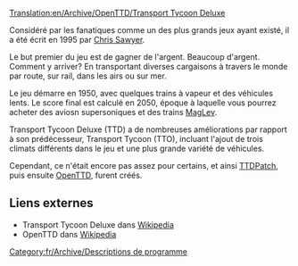 [[Translation:en/Archive/OpenTTD/Transport Tycoon Deluxe]]

Considéré par les fanatiques comme un des plus grands jeux ayant existé, il a été écrit en 1995 par [http://www.chrissawyer.com Chris Sawyer].

Le but premier du jeu est de gagner de l'argent. Beaucoup d'argent.
Comment y arriver? En transportant diverses cargaisons à travers le monde par route, sur rail, dans les airs ou sur mer.

Le jeu démarre en 1950, avec quelques trains à vapeur et des véhicules lents. Le score final est calculé en 2050, époque à laquelle vous pourrez acheter des aviosn supersoniques et des trains [[fr/Manual/Base Set/MagLev|MagLev]].

Transport Tycoon Deluxe (TTD) a de nombreuses améliorations par rapport à son prédécesseur, Transport Tycoon (TTO), incluant l'ajout de trois climats différents dans le jeu et une plus grande variété de véhicules.

Cependant, ce n'était encore pas assez pour certains, et ainsi [[fr/Archive/OpenTTD/TTDPatch|TTDPatch]], puis ensuite [[fr/Manual/Main Page|OpenTTD]], furent créés.

==Liens externes==
* Transport Tycoon Deluxe dans [https://www.wikipedia.org/wiki/fr:Transport_Tycoon Wikipedia]
* OpenTTD dans [https://www.wikipedia.org/wiki/fr:OpenTTD Wikipedia]
[[Category:fr/Archive/Descriptions de programme]]
